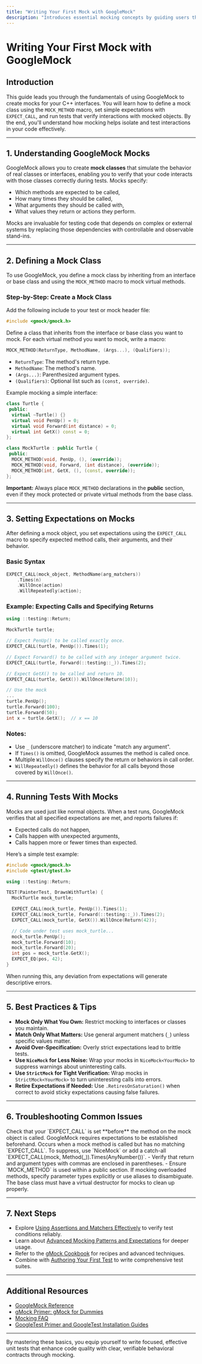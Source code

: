 ```yaml
---
title: "Writing Your First Mock with GoogleMock"
description: "Introduces essential mocking concepts by guiding users through creating a simple mock class and verifying interactions using GoogleMock. Emphasizes basics of the MOCK_METHOD macro, simple expectations, and test execution."
---
```


# Writing Your First Mock with GoogleMock

## Introduction

This guide leads you through the fundamentals of using GoogleMock to create mocks for your C++ interfaces. You will learn how to define a mock class using the `MOCK_METHOD` macro, set simple expectations with `EXPECT_CALL`, and run tests that verify interactions with mocked objects. By the end, you'll understand how mocking helps isolate and test interactions in your code effectively.

---

## 1. Understanding GoogleMock Mocks

GoogleMock allows you to create **mock classes** that simulate the behavior of real classes or interfaces, enabling you to verify that your code interacts with those classes correctly during tests. Mocks specify:

- Which methods are expected to be called,
- How many times they should be called,
- What arguments they should be called with,
- What values they return or actions they perform.

Mocks are invaluable for testing code that depends on complex or external systems by replacing those dependencies with controllable and observable stand-ins.

---

## 2. Defining a Mock Class

To use GoogleMock, you define a mock class by inheriting from an interface or base class and using the `MOCK_METHOD` macro to mock virtual methods.

### Step-by-Step: Create a Mock Class

<Steps>
<Step title="Include GoogleMock Header">
Add the following include to your test or mock header file:

```cpp
#include <gmock/gmock.h>
```
</Step>
<Step title="Derive from Interface or Base Class">
Define a class that inherits from the interface or base class you want to mock.
</Step>
<Step title="Use MOCK_METHOD Macro">
For each virtual method you want to mock, write a macro:

```cpp
MOCK_METHOD(ReturnType, MethodName, (Args...), (Qualifiers));
```

- `ReturnType`: The method's return type.
- `MethodName`: The method's name.
- `(Args...)`: Parenthesized argument types.
- `(Qualifiers)`: Optional list such as `(const, override)`.

Example mocking a simple interface:

```cpp
class Turtle {
 public:
  virtual ~Turtle() {}
  virtual void PenUp() = 0;
  virtual void Forward(int distance) = 0;
  virtual int GetX() const = 0;
};

class MockTurtle : public Turtle {
 public:
  MOCK_METHOD(void, PenUp, (), (override));
  MOCK_METHOD(void, Forward, (int distance), (override));
  MOCK_METHOD(int, GetX, (), (const, override));
};
```
</Step>
</Steps>

**Important:** Always place `MOCK_METHOD` declarations in the **public** section, even if they mock protected or private virtual methods from the base class.

---

## 3. Setting Expectations on Mocks

After defining a mock object, you set expectations using the `EXPECT_CALL` macro to specify expected method calls, their arguments, and their behavior.

### Basic Syntax

```cpp
EXPECT_CALL(mock_object, MethodName(arg_matchers))
    .Times(n)
    .WillOnce(action)
    .WillRepeatedly(action);
```

### Example: Expecting Calls and Specifying Returns

```cpp
using ::testing::Return;

MockTurtle turtle;

// Expect PenUp() to be called exactly once.
EXPECT_CALL(turtle, PenUp()).Times(1);

// Expect Forward() to be called with any integer argument twice.
EXPECT_CALL(turtle, Forward(::testing::_)).Times(2);

// Expect GetX() to be called and return 10.
EXPECT_CALL(turtle, GetX()).WillOnce(Return(10));

// Use the mock
...
turtle.PenUp();
turtle.Forward(100);
turtle.Forward(50);
int x = turtle.GetX();  // x == 10
```

### Notes:

- Use `_` (underscore matcher) to indicate "match any argument".
- If `Times()` is omitted, GoogleMock assumes the method is called once.
- Multiple `WillOnce()` clauses specify the return or behaviors in call order.
- `WillRepeatedly()` defines the behavior for all calls beyond those covered by `WillOnce()`.

---

## 4. Running Tests With Mocks

Mocks are used just like normal objects. When a test runs, GoogleMock verifies that all specified expectations are met, and reports failures if:

- Expected calls do not happen,
- Calls happen with unexpected arguments,
- Calls happen more or fewer times than expected.

Here’s a simple test example:

```cpp
#include <gmock/gmock.h>
#include <gtest/gtest.h>

using ::testing::Return;

TEST(PainterTest, DrawsWithTurtle) {
  MockTurtle mock_turtle;

  EXPECT_CALL(mock_turtle, PenUp()).Times(1);
  EXPECT_CALL(mock_turtle, Forward(::testing::_)).Times(2);
  EXPECT_CALL(mock_turtle, GetX()).WillOnce(Return(42));

  // Code under test uses mock_turtle...
  mock_turtle.PenUp();
  mock_turtle.Forward(10);
  mock_turtle.Forward(20);
  int pos = mock_turtle.GetX();
  EXPECT_EQ(pos, 42);
}
```

When running this, any deviation from expectations will generate descriptive errors.

---

## 5. Best Practices & Tips

- **Mock Only What You Own:** Restrict mocking to interfaces or classes you maintain.
- **Match Only What Matters:** Use general argument matchers (`_`) unless specific values matter.
- **Avoid Over-Specification:** Overly strict expectations lead to brittle tests.
- **Use `NiceMock` for Less Noise:** Wrap your mocks in `NiceMock<YourMock>` to suppress warnings about uninteresting calls.
- **Use `StrictMock` for Tight Verification:** Wrap mocks in `StrictMock<YourMock>` to turn uninteresting calls into errors.
- **Retire Expectations if Needed:** Use `.RetiresOnSaturation()` when correct to avoid sticky expectations causing false failures.

---

## 6. Troubleshooting Common Issues

<AccordionGroup title="Common Issues and Solutions">
<Accordion title="Mock Method Not Called Error">
Check that your `EXPECT_CALL` is set **before** the method on the mock object is called. GoogleMock requires expectations to be established beforehand.
</Accordion>
<Accordion title="Uninteresting Function Call Warning">
Occurs when a mock method is called but has no matching `EXPECT_CALL`. To suppress, use `NiceMock` or add a catch-all `EXPECT_CALL(mock, Method(_)).Times(AnyNumber())`.
</Accordion>
<Accordion title="Compilation Errors for MOCK_METHOD">
- Verify that return and argument types with commas are enclosed in parentheses.
- Ensure `MOCK_METHOD` is used within a public section.
</Accordion>
<Accordion title="Overloaded Methods Ambiguity">
If mocking overloaded methods, specify parameter types explicitly or use aliases to disambiguate.
</Accordion>
<Accordion title="Virtual Destructor Requirement">
The base class must have a virtual destructor for mocks to clean up properly.
</Accordion>
</AccordionGroup>

---

## 7. Next Steps

- Explore [Using Assertions and Matchers Effectively](/guides/core-scenarios/assertions-matchers) to verify test conditions reliably.
- Learn about [Advanced Mocking Patterns and Expectations](/guides/core-scenarios/working-with-mocks) for deeper usage.
- Refer to the [gMock Cookbook](https://google.github.io/googletest/gmock_cook_book.html) for recipes and advanced techniques.
- Combine with [Authoring Your First Test](/guides/getting-started/first-test) to write comprehensive test suites.

---

## Additional Resources

- [GoogleMock Reference](docs/reference/mocking.md)
- [gMock Primer: gMock for Dummies](docs/gmock_for_dummies.md)
- [Mocking FAQ](docs/gmock_faq.md)
- [GoogleTest Primer and GoogleTest Installation Guides](/getting-started/)

---

By mastering these basics, you equip yourself to write focused, effective unit tests that enhance code quality with clear, verifiable behavioral contracts through mocking.
